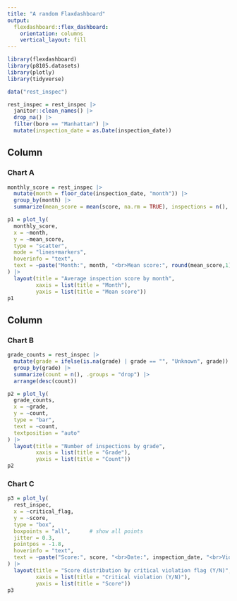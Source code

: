 ```yaml
---
title: "A random Flaxdashboard"
output: 
  flexdashboard::flex_dashboard:
    orientation: columns
    vertical_layout: fill
---
```


```r
library(flexdashboard)
library(p8105.datasets)
library(plotly)
library(tidyverse)
```
```r
data("rest_inspec")

rest_inspec = rest_inspec |>
  janitor::clean_names() |>
  drop_na() |>
  filter(boro == "Manhattan") |>
  mutate(inspection_date = as.Date(inspection_date))
```


Column {data-width=650}
-----------------------------------------------------------------------

### Chart A

```r
monthly_score = rest_inspec |>
  mutate(month = floor_date(inspection_date, "month")) |>
  group_by(month) |>
  summarize(mean_score = mean(score, na.rm = TRUE), inspections = n(), .groups = "drop")

p1 = plot_ly(
  monthly_score,
  x = ~month,
  y = ~mean_score,
  type = "scatter",
  mode = "lines+markers",
  hoverinfo = "text",
  text = ~paste("Month:", month, "<br>Mean score:", round(mean_score,1), "<br>Inspections:", inspections)
) |>
  layout(title = "Average inspection score by month",
         xaxis = list(title = "Month"),
         yaxis = list(title = "Mean score"))
p1
```

Column {data-width=350}
-----------------------------------------------------------------------

### Chart B

```r
grade_counts = rest_inspec |>
  mutate(grade = ifelse(is.na(grade) | grade == "", "Unknown", grade)) |>
  group_by(grade) |>
  summarize(count = n(), .groups = "drop") |>
  arrange(desc(count))

p2 = plot_ly(
  grade_counts,
  x = ~grade,
  y = ~count,
  type = "bar",
  text = ~count,
  textposition = "auto"
) |>
  layout(title = "Number of inspections by grade",
         xaxis = list(title = "Grade"),
         yaxis = list(title = "Count"))
p2
```

### Chart C

```r
p3 = plot_ly(
  rest_inspec,
  x = ~critical_flag,
  y = ~score,
  type = "box",
  boxpoints = "all",      # show all points
  jitter = 0.3,
  pointpos = -1.8,
  hoverinfo = "text",
  text = ~paste("Score:", score, "<br>Date:", inspection_date, "<br>Violation code:", violation_code)
) |>
  layout(title = "Score distribution by critical violation flag (Y/N)",
         xaxis = list(title = "Critical violation (Y/N)"),
         yaxis = list(title = "Score"))
p3

```

